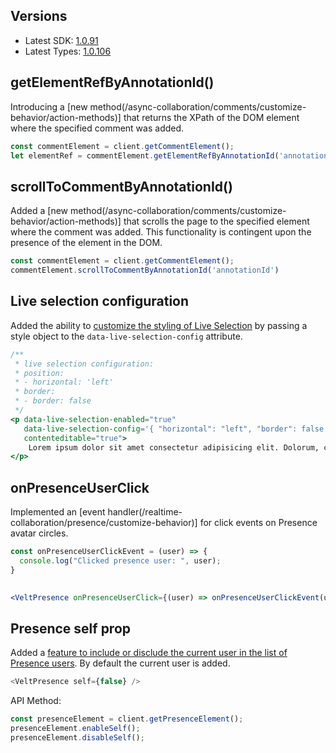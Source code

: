 ## Versions

- Latest SDK: [1.0.91](https://www.npmjs.com/package/@veltdev/react)
- Latest Types: [1.0.106](https://www.npmjs.com/package/@veltdev/types)

## getElementRefByAnnotationId()
Introducing a [new method(/async-collaboration/comments/customize-behavior/action-methods)] that returns the XPath of the DOM element where the specified comment was added.

```jsx
const commentElement = client.getCommentElement();
let elementRef = commentElement.getElementRefByAnnotationId('annotationId')
```

## scrollToCommentByAnnotationId()
Added a [new method(/async-collaboration/comments/customize-behavior/action-methods)] that scrolls the page to the specified element where the comment was added. This functionality is contingent upon the presence of the element in the DOM.

```jsx
const commentElement = client.getCommentElement();
commentElement.scrollToCommentByAnnotationId('annotationId')
```



## Live selection configuration
Added the ability to [customize the styling of Live Selection](/realtime-collaboration/live-selection/customize-behavior) by passing a style object to the `data-live-selection-config` attribute.



```jsx
/**
 * live selection configuration:
 * position:
 * - horizontal: 'left'
 * border:
 * - border: false
 */
<p data-live-selection-enabled="true" 
   data-live-selection-config='{ "horizontal": "left", "border": false }' 
   contenteditable="true">
    Lorem ipsum dolor sit amet consectetur adipisicing elit. Dolorum, consequatur.
</p>
```



## onPresenceUserClick

Implemented an [event handler(/realtime-collaboration/presence/customize-behavior)] for click events on Presence avatar circles.

```jsx
const onPresenceUserClickEvent = (user) => {
  console.log("Clicked presence user: ", user);
}
	

<VeltPresence onPresenceUserClick={(user) => onPresenceUserClickEvent(user)} />
```


## Presence self prop

Added a [feature to include or disclude the current user in the list of Presence users](/realtime-collaboration/presence/customize-behavior). By default the current user is added.

```js
<VeltPresence self={false} />
````

API Method:

```jsx
const presenceElement = client.getPresenceElement();
presenceElement.enableSelf();
presenceElement.disableSelf();
```